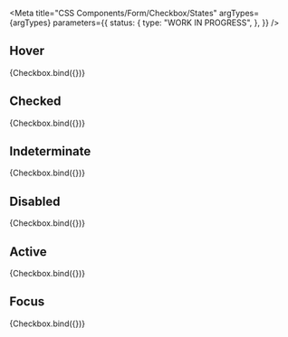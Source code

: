 
<Meta
  title="CSS Components/Form/Checkbox/States"
  argTypes={argTypes}
  parameters={{
    status: {
      type: "WORK IN PROGRESS",
    },
  }}
/>

## Hover

<Canvas>
  <Story name="Hover" args={{ ...defaultArgs, hover: true }}>
    {Checkbox.bind({})}
  </Story>
</Canvas>

## Checked

<Canvas>
  <Story name="Checked" args={{ ...defaultArgs, checked: true }}>
    {Checkbox.bind({})}
  </Story>
</Canvas>

## Indeterminate

<Canvas>
  <Story name="Indeterminate" args={{ ...defaultArgs, checked: true, indeterminate: true }}>
    {Checkbox.bind({})}
  </Story>
</Canvas>

## Disabled

<Canvas>
  <Story name="Disabled" args={{ ...defaultArgs, disabled: true }}>
    {Checkbox.bind({})}
  </Story>
</Canvas>

## Active

<Canvas>
  <Story name="Active" args={{ ...defaultArgs, active: true }}>
    {Checkbox.bind({})}
  </Story>
</Canvas>

## Focus

<Canvas>
  <Story name="Focus" args={{ ...defaultArgs, focus: true }}>
    {Checkbox.bind({})}
  </Story>
</Canvas>
